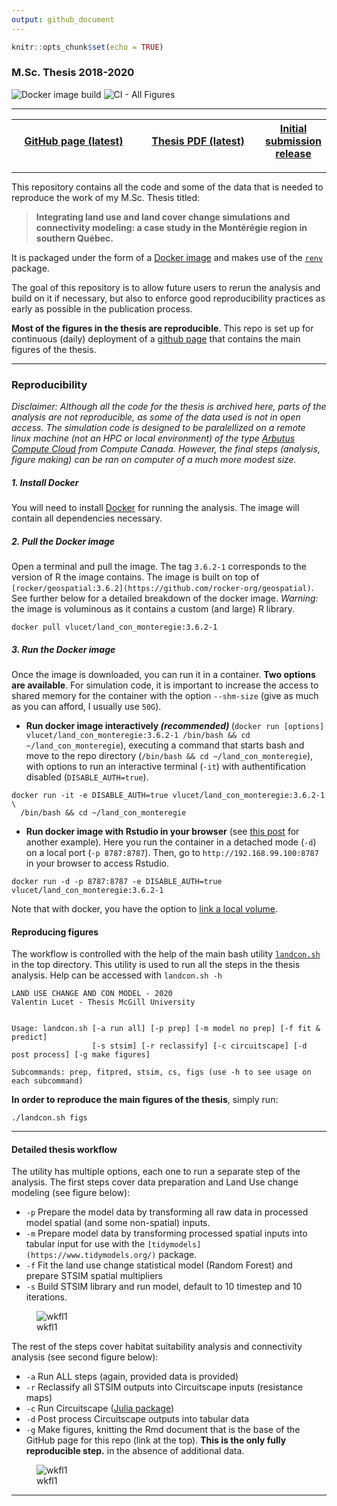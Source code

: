 ```yaml
---
output: github_document
---
```


```r
knitr::opts_chunk$set(echo = TRUE)
```

### M.Sc. Thesis 2018-2020

![Docker image build](https://github.com/VLucet/landchange-connectivity-monteregie/workflows/Build%20/%20Push%20Docker%20image/badge.svg)
![CI - All Figures](https://github.com/VLucet/landchange-connectivity-monteregie/workflows/CI%20-%20All%20Figures/badge.svg)

*****

| [GitHub page (latest)](https://vlucet.github.io/landchange-connectivity-monteregie/) | [Thesis PDF (latest)](https://github.com/VLucet/landchange-connectivity-monteregie/blob/master/thesis/build/thesis.pdf) | [Initial submission release](https://github.com/VLucet/landchange-connectivity-monteregie/releases/tag/v1.0)
|:-------------:|:-------------:|:-----:|

*****

This repository contains all the code and some of the data that is needed to reproduce the work of my M.Sc. Thesis titled: 

> **Integrating land use and land cover change simulations and connectivity modeling: a case study in the Montérégie region in southern Québec.**

It is packaged under the form of a [Docker image](https://docs.docker.com/engine/reference/commandline/image/) and makes use of the [`renv`](https://rstudio.github.io/renv/articles/renv.html) package. 

The goal of this repository is to allow future users to rerun the analysis and build on it if necessary, but also to enforce good reproducibility practices as early as possible in the publication process. 

**Most of the figures in the thesis are reproducible**. This repo is set up for continuous (daily) deployment of a [github page](https://vlucet.github.io/landchange-connectivity-monteregie/) that contains the main figures of the thesis.

*****
### Reproducibility

*Disclaimer: Although all the code for the thesis is archived here, parts of the analysis are not reproducible, as some of the data used is not in open access. The simulation code is designed to be paralellized on a remote linux machine (not an HPC or local environment) of the type [Arbutus Compute Cloud](https://docs.computecanada.ca/wiki/Cloud_resources) from Compute Canada. However, the final steps (analysis, figure making) can be ran on computer of a much more modest size.*

##### 1. Install Docker

You will need to install [Docker](https://docs.docker.com/get-docker/) for running the analysis. The image will contain all dependencies necessary.

##### 2. Pull the Docker image

Open a terminal and pull the image. The tag `3.6.2-1` corresponds to the version of R the image contains. The image is built on top of `[rocker/geospatial:3.6.2](https://github.com/rocker-org/geospatial)`. See further below for a detailed breakdown of the docker image. *Warning:* the image is voluminous as it contains a custom (and large) R library.

```{}
docker pull vlucet/land_con_monteregie:3.6.2-1
```

##### 3. Run the Docker image

Once the image is downloaded, you can run it in a container. **Two options are available**. For simulation code, it is important to increase the access to shared memory for the container with the option `--shm-size` (give as much as you can afford, I usually use `50G`).

  - **Run docker image interactively *(recommended)* ** (`docker run [options] vlucet/land_con_monteregie:3.6.2-1 /bin/bash && cd ~/land_con_monteregie`), executing a command that starts bash and move to the repo directory (`/bin/bash && cd ~/land_con_monteregie`), with options to run an interactive terminal (`-it`) with authentification disabled (` DISABLE_AUTH=true`).
  
```{}
docker run -it -e DISABLE_AUTH=true vlucet/land_con_monteregie:3.6.2-1 \
  /bin/bash && cd ~/land_con_monteregie
```

  - **Run docker image with Rstudio in your browser** (see [this post](https://ropenscilabs.github.io/r-docker-tutorial/02-Launching-Docker.html) for another example). Here you run the container in a detached mode (`-d`) on a local port (`-p 8787:8787`). Then, go to `http://192.168.99.100:8787` in your browser to access Rstudio.
  
```{}
docker run -d -p 8787:8787 -e DISABLE_AUTH=true vlucet/land_con_monteregie:3.6.2-1
```

Note that with docker, you have the option to [link a local volume](https://docs.docker.com/storage/volumes/).

#### Reproducing figures

The workflow is controlled with the help of the main bash utility [`landcon.sh`](https://github.com/VLucet/landchange-connectivity-monteregie/blob/master/landcon.sh) in the top directory. This utility is used to run all the steps in the thesis analysis. Help can be accessed with `landcon.sh -h`

```{}
LAND USE CHANGE AND CON MODEL - 2020
Valentin Lucet - Thesis McGill University


Usage: landcon.sh [-a run all] [-p prep] [-m model no prep] [-f fit & predict]
                  [-s stsim] [-r reclassify] [-c circuitscape] [-d post process] [-g make figures]

Subcommands: prep, fitpred, stsim, cs, figs (use -h to see usage on each subcommand)
```

**In order to reproduce the main figures of the thesis**, simply run:

```{}
./landcon.sh figs
```

*****

#### Detailed thesis workflow

The utility has multiple options, each one to run a separate step of the analysis. The first steps cover data preparation and Land Use change modeling (see figure below):

  - `-p` Prepare the model data by transforming all raw data in processed model spatial (and some non-spatial) inputs.
  - `-m` Prepare model data by transforming processed spatial inputs into tabular input for use with the `[tidymodels](https://www.tidymodels.org/)` package. 
  - `-f` Fit the land use change statistical model (Random Forest) and prepare STSIM spatial multipliers
  - `-s` Build STSIM library and run model, default to 10 timestep and 10 iterations.
  
![wkfl1](thesis/figures/Chapter1_flowchart.png)

The rest of the steps cover habitat suitability analysis and connectivity analysis (see second figure below):

  - `-a` Run ALL steps (again, provided data is provided)
  - `-r` Reclassify all STSIM outputs into Circuitscape inputs (resistance maps)
  - `-c` Run Circuitscape ([Julia package](https://github.com/Circuitscape/Circuitscape.jl))
  - `-d` Post process Circuitscape outputs into tabular data 
  - `-g` Make figures, knitting the Rmd document that is the base of the GitHub page for this repo (link at the top). **This is the only fully reproducible step.** in the absence of additional data.

![wkfl1](thesis/figures/Chapter1_flowchart2.png)
  
*****

<!-- #### Docker image detailed breakdown -->

<!-- ***** -->

<!-- #### renv lockfile breakdown -->

<!-- ***** -->